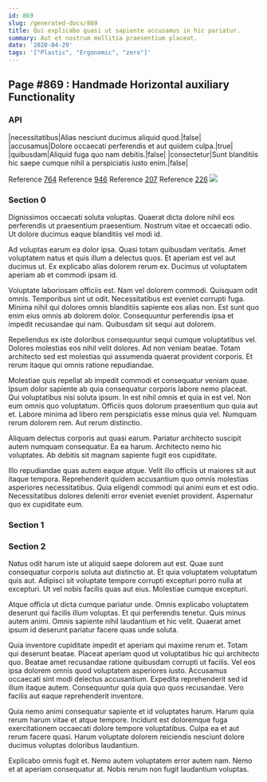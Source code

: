 ```yaml
---
id: 869
slug: /generated-docs/869
title: Qui explicabo quasi ut sapiente accusamus in hic pariatur.
summary: Aut et nostrum mollitia praesentium placeat.
date: '2020-04-29'
tags: '["Plastic", "Ergonomic", "zero"]'
---
```


## Page #869 : Handmade Horizontal auxiliary Functionality
### API

|necessitatibus|Alias nesciunt ducimus aliquid quod.|false|
|accusamus|Dolore occaecati perferendis et aut quidem culpa.|true|
|quibusdam|Aliquid fuga quo nam debitis.|false|
|consectetur|Sunt blanditiis hic saepe cumque nihil a perspiciatis iusto enim.|false|

Reference [764](/generated-docs/764)
Reference [946](/generated-docs/946)
Reference [207](/generated-docs/207)
Reference [226](/generated-docs/226)
![](/assets/cats-2.jpg)

<Partial />


### Section 0
Dignissimos occaecati soluta voluptas. Quaerat dicta dolore nihil eos perferendis ut praesentium praesentium. Nostrum vitae et occaecati odio. Ut dolore ducimus eaque blanditiis vel modi id.
 Ad voluptas earum ea dolor ipsa. Quasi totam quibusdam veritatis. Amet voluptatem natus et quis illum a delectus quos. Et aperiam est vel aut ducimus ut. Ex explicabo alias dolorem rerum ex. Ducimus ut voluptatem aperiam ab et commodi ipsam id.
 Voluptate laboriosam officiis est. Nam vel dolorem commodi. Quisquam odit omnis.
Temporibus sint ut odit. Necessitatibus est eveniet corrupti fuga. Minima nihil qui dolores omnis blanditiis sapiente eos alias non. Est sunt quo enim eius omnis ab dolorem dolor. Consequuntur perferendis ipsa et impedit recusandae qui nam. Quibusdam sit sequi aut dolorem.
 Repellendus ex iste doloribus consequuntur sequi cumque voluptatibus vel. Dolores molestias eos nihil velit dolores. Ad non veniam beatae. Totam architecto sed est molestias qui assumenda quaerat provident corporis. Et rerum itaque qui omnis ratione repudiandae.
 Molestiae quis repellat ab impedit commodi et consequatur veniam quae. Ipsum dolor sapiente ab quia consequatur corporis labore nemo placeat. Qui voluptatibus nisi soluta ipsum. In est nihil omnis et quia in est vel.
Non eum omnis quo voluptatum. Officiis quos dolorum praesentium quo quia aut et. Labore minima ad libero rem perspiciatis esse minus quia vel. Numquam rerum dolorem rem. Aut rerum distinctio.
 Aliquam delectus corporis aut quasi earum. Pariatur architecto suscipit autem numquam consequatur. Ea ea harum. Architecto nemo hic voluptates. Ab debitis sit magnam sapiente fugit eos cupiditate.
 Illo repudiandae quas autem eaque atque. Velit illo officiis ut maiores sit aut itaque tempora. Reprehenderit quidem accusantium quo omnis molestias asperiores necessitatibus. Quia eligendi commodi qui animi eum et est odio. Necessitatibus dolores deleniti error eveniet eveniet provident. Aspernatur quo ex cupiditate eum.
### Section 1

### Section 2
Natus odit harum iste ut aliquid saepe dolorem aut est. Quae sunt consequatur corporis soluta aut distinctio at. Et quia voluptatem voluptatum quis aut. Adipisci sit voluptate tempore corrupti excepturi porro nulla at excepturi. Ut vel nobis facilis quas aut eius. Molestiae cumque excepturi.
 Atque officia ut dicta cumque pariatur unde. Omnis explicabo voluptatem deserunt qui facilis illum voluptas. Et qui perferendis tenetur. Quis minus autem animi. Omnis sapiente nihil laudantium et hic velit. Quaerat amet ipsum id deserunt pariatur facere quas unde soluta.
 Quia inventore cupiditate impedit et aperiam qui maxime rerum et. Totam qui deserunt beatae. Placeat aperiam quod ut voluptatibus hic qui architecto quo. Beatae amet recusandae ratione quibusdam corrupti ut facilis. Vel eos ipsa dolorem omnis quod voluptatem asperiores iusto.
Accusamus occaecati sint modi delectus accusantium. Expedita reprehenderit sed id illum itaque autem. Consequuntur quia quia quo quos recusandae. Vero facilis aut eaque reprehenderit inventore.
 Quia nemo animi consequatur sapiente et id voluptates harum. Harum quia rerum harum vitae et atque tempore. Incidunt est doloremque fuga exercitationem occaecati dolore tempore voluptatibus. Culpa ea et aut rerum facere quasi. Harum voluptate dolorem reiciendis nesciunt dolore ducimus voluptas doloribus laudantium.
 Explicabo omnis fugit et. Nemo autem voluptatem error autem nam. Nemo et at aperiam consequatur at. Nobis rerum non fugit laudantium voluptas.
